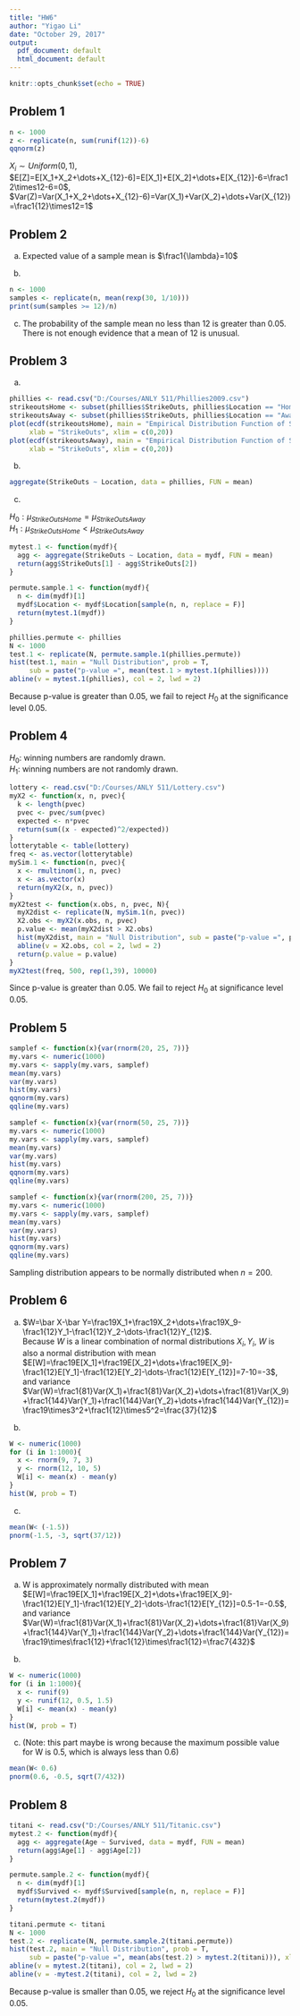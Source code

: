 ```yaml
---
title: "HW6"
author: "Yigao Li"
date: "October 29, 2017"
output:
  pdf_document: default
  html_document: default
---
```


```r
knitr::opts_chunk$set(echo = TRUE)
```

## Problem 1

```r
n <- 1000
z <- replicate(n, sum(runif(12))-6)
qqnorm(z)
```

$X_i\sim Uniform(0,1)$, $E[Z]=E[X_1+X_2+\dots+X_{12}-6]=E[X_1]+E[X_2]+\dots+E[X_{12}]-6=\frac12\times12-6=0$, $Var(Z)=Var(X_1+X_2+\dots+X_{12}-6)=Var(X_1)+Var(X_2)+\dots+Var(X_{12})=\frac1{12}\times12=1$

## Problem 2

(a) Expected value of a sample mean is $\frac1{\lambda}=10$

(b)

```r
n <- 1000
samples <- replicate(n, mean(rexp(30, 1/10)))
print(sum(samples >= 12)/n)
```

(c) The probability of the sample mean no less than 12 is greater than 0.05. There is not enough evidence that a mean of 12 is unusual.

## Problem 3

(a)

```r
phillies <- read.csv("D:/Courses/ANLY 511/Phillies2009.csv")
strikeoutsHome <- subset(phillies$StrikeOuts, phillies$Location == "Home")
strikeoutsAway <- subset(phillies$StrikeOuts, phillies$Location == "Away")
plot(ecdf(strikeoutsHome), main = "Empirical Distribution Function of StrikeOuts at Home",
     xlab = "StrikeOuts", xlim = c(0,20))
plot(ecdf(strikeoutsAway), main = "Empirical Distribution Function of StrikeOuts at Away",
     xlab = "StrikeOuts", xlim = c(0,20))
```

(b)

```r
aggregate(StrikeOuts ~ Location, data = phillies, FUN = mean)
```

(c)

$H_0:\mu_{StrikeOutsHome}=\mu_{StrikeOutsAway}$  
$H_1:\mu_{StrikeOutsHome}<\mu_{StrikeOutsAway}$

```r
mytest.1 <- function(mydf){
  agg <- aggregate(StrikeOuts ~ Location, data = mydf, FUN = mean)
  return(agg$StrikeOuts[1] - agg$StrikeOuts[2])
}

permute.sample.1 <- function(mydf){
  n <- dim(mydf)[1]
  mydf$Location <- mydf$Location[sample(n, n, replace = F)]
  return(mytest.1(mydf))
}

phillies.permute <- phillies
N <- 1000
test.1 <- replicate(N, permute.sample.1(phillies.permute))
hist(test.1, main = "Null Distribution", prob = T,
     sub = paste("p-value =", mean(test.1 > mytest.1(phillies))))
abline(v = mytest.1(phillies), col = 2, lwd = 2)
```

Because p-value is greater than $0.05$, we fail to reject $H_0$ at the significance level $0.05$.

## Problem 4

$H_0$: winning numbers are randomly drawn.  
$H_1$: winning numbers are not randomly drawn.
```r
lottery <- read.csv("D:/Courses/ANLY 511/Lottery.csv")
myX2 <- function(x, n, pvec){
  k <- length(pvec)
  pvec <- pvec/sum(pvec)
  expected <- n*pvec
  return(sum((x - expected)^2/expected))
}
lotterytable <- table(lottery)
freq <- as.vector(lotterytable)
mySim.1 <- function(n, pvec){
  x <- rmultinom(1, n, pvec)
  x <- as.vector(x)
  return(myX2(x, n, pvec))
}
myX2test <- function(x.obs, n, pvec, N){
  myX2dist <- replicate(N, mySim.1(n, pvec))
  X2.obs <- myX2(x.obs, n, pvec)
  p.value <- mean(myX2dist > X2.obs)
  hist(myX2dist, main = "Null Distribution", sub = paste("p-value =", p.value), xlab = "X2", prob = T)
  abline(v = X2.obs, col = 2, lwd = 2)
  return(p.value = p.value)
}
myX2test(freq, 500, rep(1,39), 10000)
```

Since p-value is greater than 0.05. We fail to reject $H_0$ at significance level $0.05$.

## Problem 5

```r
samplef <- function(x){var(rnorm(20, 25, 7))}
my.vars <- numeric(1000)
my.vars <- sapply(my.vars, samplef)
mean(my.vars)
var(my.vars)
hist(my.vars)
qqnorm(my.vars)
qqline(my.vars)

samplef <- function(x){var(rnorm(50, 25, 7))}
my.vars <- numeric(1000)
my.vars <- sapply(my.vars, samplef)
mean(my.vars)
var(my.vars)
hist(my.vars)
qqnorm(my.vars)
qqline(my.vars)

samplef <- function(x){var(rnorm(200, 25, 7))}
my.vars <- numeric(1000)
my.vars <- sapply(my.vars, samplef)
mean(my.vars)
var(my.vars)
hist(my.vars)
qqnorm(my.vars)
qqline(my.vars)
```

Sampling distribution appears to be normally distributed when $n=200$.

## Problem 6

(a) $W=\bar X-\bar Y=\frac19X_1+\frac19X_2+\dots+\frac19X_9-\frac1{12}Y_1-\frac1{12}Y_2-\dots-\frac1{12}Y_{12}$.  
Because $W$ is a linear combination of normal distributions $X_i, Y_i$, $W$ is also a normal distribution with mean $E[W]=\frac19E[X_1]+\frac19E[X_2]+\dots+\frac19E[X_9]-\frac1{12}E[Y_1]-\frac1{12}E[Y_2]-\dots-\frac1{12}E[Y_{12}]=7-10=-3$, and variance $Var(W)=\frac1{81}Var(X_1)+\frac1{81}Var(X_2)+\dots+\frac1{81}Var(X_9)+\frac1{144}Var(Y_1)+\frac1{144}Var(Y_2)+\dots+\frac1{144}Var(Y_{12})=\frac19\times3^2+\frac1{12}\times5^2=\frac{37}{12}$

(b)

```r
W <- numeric(1000)
for (i in 1:1000){
  x <- rnorm(9, 7, 3)
  y <- rnorm(12, 10, 5)
  W[i] <- mean(x) - mean(y)
}
hist(W, prob = T)
```

(c)

```r
mean(W< (-1.5))
pnorm(-1.5, -3, sqrt(37/12))
```

## Problem 7

(a) W is approximately normally distributed with mean $E[W]=\frac19E[X_1]+\frac19E[X_2]+\dots+\frac19E[X_9]-\frac1{12}E[Y_1]-\frac1{12}E[Y_2]-\dots-\frac1{12}E[Y_{12}]=0.5-1=-0.5$, and variance $Var(W)=\frac1{81}Var(X_1)+\frac1{81}Var(X_2)+\dots+\frac1{81}Var(X_9)+\frac1{144}Var(Y_1)+\frac1{144}Var(Y_2)+\dots+\frac1{144}Var(Y_{12})=\frac19\times\frac1{12}+\frac1{12}\times\frac1{12}=\frac7{432}$

(b)

```r
W <- numeric(1000)
for (i in 1:1000){
  x <- runif(9)
  y <- runif(12, 0.5, 1.5)
  W[i] <- mean(x) - mean(y)
}
hist(W, prob = T)
```

(c)
(Note: this part maybe is wrong because the maximum possible value for W is 0.5, which is always less than 0.6)
```r
mean(W< 0.6)
pnorm(0.6, -0.5, sqrt(7/432))
```

## Problem 8

```r
titani <- read.csv("D:/Courses/ANLY 511/Titanic.csv")
mytest.2 <- function(mydf){
  agg <- aggregate(Age ~ Survived, data = mydf, FUN = mean)
  return(agg$Age[1] - agg$Age[2])
}

permute.sample.2 <- function(mydf){
  n <- dim(mydf)[1]
  mydf$Survived <- mydf$Survived[sample(n, n, replace = F)]
  return(mytest.2(mydf))
}

titani.permute <- titani
N <- 1000
test.2 <- replicate(N, permute.sample.2(titani.permute))
hist(test.2, main = "Null Distribution", prob = T,
     sub = paste("p-value =", mean(abs(test.2) > mytest.2(titani))), xlim = c(-5,5))
abline(v = mytest.2(titani), col = 2, lwd = 2)
abline(v = -mytest.2(titani), col = 2, lwd = 2)
```

Because p-value is smaller than $0.05$, we reject $H_0$ at the significance level $0.05$.